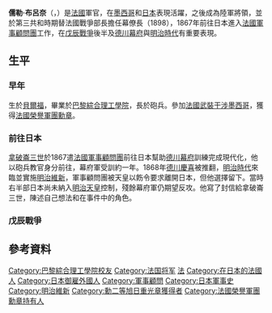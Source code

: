 {{Infobox military person
|name=儒勒·布呂奈<br />Jules Brunet
|birth_date= 1838年1月2日
|death_date= {{Death date and age|1911|08|12|1838|01|02}}
|birth_place={{FRA}}[[貝爾福|貝爾福]]
|death_place={{FRA}}[[林畔豐特奈|林畔豐特奈]]
|image= JulesBrunetAlone.jpg
|caption=儒勒·布呂奈在[[蝦夷共和國|蝦夷共和國]]，攝於[[戊辰戰爭|戊辰戰爭]]結束後
|nickname=
|allegiance= [[Image:Flag_of_France.svg|18px]] [[法蘭西第二帝國|法蘭西第二帝國]] <br> [[蝦夷共和國|蝦夷共和國]] <br> [[Image:Flag_of_France.svg|18px]] [[法蘭西第二帝國|法蘭西第二帝國]] <br> [[Image:Flag_of_France.svg|18px]] [[法蘭西第三共和國|法蘭西第三共和國]] 
|branch=[[砲兵|砲兵]]
|serviceyears=1857–1899
|rank= 少將
|commands=
|battles=[[法國武裝干涉墨西哥|法國武裝干涉墨西哥]]<br>[[戊辰戰爭|戊辰戰爭]]<br>[[普法戰爭|普法戰爭]]
|awards=[[法國榮譽軍團勳章|法國榮譽軍團勳章]]<br>[[Order_of_the_Rising_Sun|Order of the Rising Sun, Gold and Silver Star]]
}}
'''儒勒·布呂奈'''（{{lang-fr|'''Jules Brunet'''}}，{{bd|1838年|1月2日|1911年|8月12日|}}）是[[法國|法國]]軍官，在[[墨西哥|墨西哥]]和[[日本|日本]]表現活躍，之後成為陸軍將領，並於第三共和時期替法國戰爭部長擔任幕僚長（1898），1867年前往日本進入[[法國軍事顧問團|法國軍事顧問團]]工作，在[[戊辰戰爭|戊辰戰爭]]後半及[[德川幕府|德川幕府]]與[[明治時代|明治時代]]有重要表現。

== 生平 ==
=== 早年 ===
生於[[貝爾福|貝爾福]]，畢業於[[巴黎綜合理工學院|巴黎綜合理工學院]]，長於砲兵。參加[[法國武裝干涉墨西哥|法國武裝干涉墨西哥]]，獲得[[法國榮譽軍團勳章|法國榮譽軍團勳章]]。

=== 前往日本 ===
[[拿破崙三世|拿破崙三世]]於1867遣[[法國軍事顧問團|法國軍事顧問團]]前往日本幫助[[幕府|德川幕府]]訓練完成現代化，他以砲兵教官身分前往，幕府軍受訓約一年。1868年[[德川慶喜|德川慶喜]]被推翻，[[明治政府|明治時代]]來臨並實施[[明治維新|明治維新]]，軍事顧問團被天皇以飭令要求離開日本，但他選擇留下。當時右半部日本尚未納入[[天皇|明治天皇]]控制，殘餘幕府軍仍期望反攻。他寫了封信給拿破崙三世，陳述自己想法和在事件中的角色。

=== 戊辰戰爭 ===
{{main|戊辰戰爭}}

== 參考資料 ==
{{reflist}}

{{日本御雇外國人|state=expanded}}

{{Authority control}}
{{DEFAULTSORT:Brunet, Jules}}
[[Category:巴黎綜合理工學院校友|Category:巴黎綜合理工學院校友]]
[[Category:法国将军|Category:法国将军]]
[[Category:少將|法]]
[[Category:在日本的法國人|Category:在日本的法國人]]
[[Category:日本御雇外國人|Category:日本御雇外國人]]
[[Category:軍事顧問|Category:軍事顧問]]
[[Category:日本軍事史|Category:日本軍事史]]
[[Category:明治維新|Category:明治維新]]
[[Category:勳二等旭日重光章獲得者|Category:勳二等旭日重光章獲得者]]
[[Category:法國榮譽軍團勳章持有人|Category:法國榮譽軍團勳章持有人]]